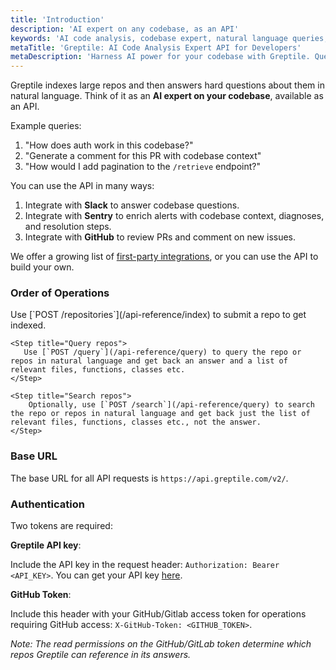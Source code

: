 ```yaml
---
title: 'Introduction'
description: 'AI expert on any codebase, as an API'
keywords: 'AI code analysis, codebase expert, natural language queries, GitHub integration, Slack integration, Sentry integration'
metaTitle: 'Greptile: AI Code Analysis Expert API for Developers'
metaDescription: 'Harness AI power for your codebase with Greptile. Query large repos in natural language, integrate with Slack, Sentry, and GitHub for enhanced development workflows.'
---
```


Greptile indexes large repos and then answers hard questions about them in natural language. Think of it as an **AI expert on your codebase**, available as an API. 

Example queries:

1. "How does auth work in this codebase?"
2. "Generate a comment for this PR with codebase context"
3. "How would I add pagination to the `/retrieve` endpoint?"

You can use the API in many ways: 
1. Integrate with **Slack** to answer codebase questions.
2. Integrate with **Sentry** to enrich alerts with codebase context, diagnoses, and resolution steps. 
3. Integrate with **GitHub** to review PRs and comment on new issues. 

We offer a growing list of [first-party integrations](https://app.greptile.com/), or you can use the API to build your own. 

### Order of Operations
<Steps>
    <Step title="Index repo(s)">
     Use [`POST /repositories`](/api-reference/index) to submit a repo to get indexed.
    </Step>

    <Step title="Query repos">
       Use [`POST /query`](/api-reference/query) to query the repo or repos in natural language and get back an answer and a list of relevant files, functions, classes etc. 
    </Step>

    <Step title="Search repos">
        Optionally, use [`POST /search`](/api-reference/query) to search the repo or repos in natural language and get back just the list of relevant files, functions, classes etc., not the answer. 
    </Step>
</Steps>

### Base URL

The base URL for all API requests is `https://api.greptile.com/v2/`.

### Authentication
Two tokens are required:

**Greptile API key**: 

Include the API key in the request header: `Authorization: Bearer <API_KEY>`.
You can get your API key [here](https://app.greptile.com/).

**GitHub Token**: 

Include this header with your GitHub/Gitlab access token for operations requiring GitHub access: 
`X-GitHub-Token: <GITHUB_TOKEN>`.

*Note: The read permissions on the GitHub/GitLab token determine which repos Greptile can reference in its answers.*